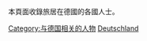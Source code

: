 本頁面收錄旅居在德國的各國人士。
{{Commonscat|Expatriates in Germany}}

[[Category:与德国相关的人物|Category:与德国相关的人物]]
[[Category:在各國的外國人|Deutschland]]